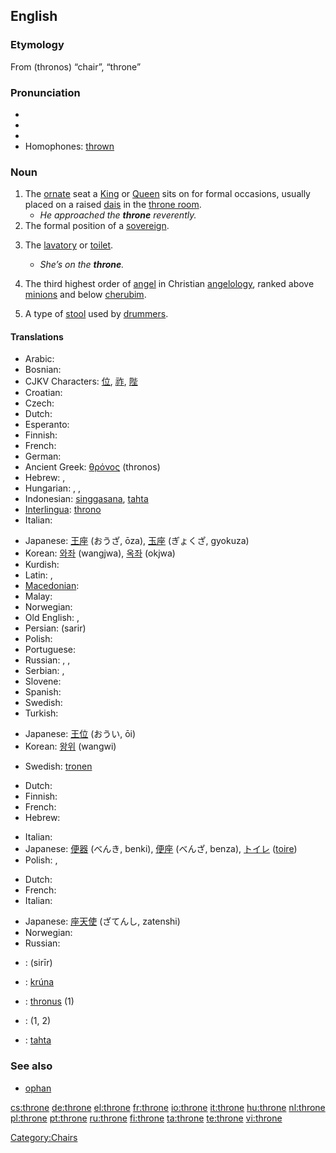 {{wikipedia}}
{{also|Throne}}
==English==

===Etymology===
From {{etyl|grc}} '''{{polytonic|[[θρόνος]]}}''' (thronos) “chair”, “throne”

===Pronunciation===
* {{IPA|/θrəʊn/}}
* {{audio|en-us-throne.ogg|Audio (US)}}
* {{rhymes|əʊn}}
* Homophones: [[thrown]]

===Noun===
{{en-noun}}

# The [[ornate]] seat a [[King]] or [[Queen]] sits on for formal occasions, usually placed on a raised [[dais]] in the [[throne room]].
#* ''He approached the '''throne''' reverently.''
# The formal position of a [[sovereign]].
# {{colloquial}} The [[lavatory]] or [[toilet]].
#* ''She’s on the '''throne'''.''
# {{context|Biblical tradition}} The third highest order of [[angel]] in Christian [[angelology]], ranked above [[minion]]s and below [[cherub]]im.
# {{context|music}} A type of [[stool]] used by [[drummer]]s.

====Translations====
{{trans-top|ornate seat}}
* Arabic: {{t-|ar|كرسي|m|alt=كُرْسِيّ|tr=kúrsiy|sc=Arab}}
* Bosnian: {{t-|bs|presto|m}}
* CJKV Characters: [[位]], [[祚]], [[陛]]
* Croatian: {{t-|hr|presto|m}}
* Czech: {{t+|cs|trůn|m}}
* Dutch: {{t+|nl|troon|m}}
* Esperanto: {{t-|eo|trono|xs=Esperanto}}
* Finnish: {{t+|fi|valtaistuin}}
* French: {{t+|fr|trône|m}}
* German: {{t+|de|Thron|m}}
* Ancient Greek: [[θρόνος]] (thronos) {{m}}
* Hebrew: {{he-translation|כס|kés}} {{m}}, {{he-translation|כיסא מלכות|kisé malkhút|wv=כִּיסֵּא מַלְכוּת}} {{m}}
* Hungarian: {{t+|hu|trón}}, {{t-|hu|trónus}}, {{t-|hu|trónszék}}
* Indonesian: [[singgasana]], [[tahta]]
* [[Interlingua]]: [[throno]]
* Italian: {{t+|it|trono|m}}
{{trans-mid}}
* Japanese: [[王座]] (おうざ, ōza), [[玉座]] (ぎょくざ, gyokuza)
* Korean: [[와좌]] (wangjwa), [[옥좌]] (okjwa)
* Kurdish: {{t+|ku|text|m}}
* Latin: {{t-|la|thronus|m}}, {{t-|la|sedem|f}}
* [[Macedonian]]: {{t-|mk|престол|m|sc=Cyrl|xs=Macedonian}}
* Malay: {{t-|ms|geta|xs=Malay}}
* Norwegian: {{t-|no|trone|c}}
* Old English: {{t-|ang|gifstol|m|alt=ġifstōl|xs=Old English}}, {{t-|ang|setl|n|xs=Old English}}
* Persian: {{fa-Arab|[[سریر]]}} (sarir)
* Polish: {{t+|pl|tron|m}}
* Portuguese: {{t+|pt|trono|m}}
* Russian: {{t+|ru|трон|m|tr=tron|sc=Cyrl}}, {{t+|ru|престол|m|tr=prestól|sc=Cyrl}}, {{t+|ru|стол|m|tr=stol|sc=Cyrl}}
* Serbian: {{t-|sr|presto|m}}, {{t-|sr|престо|m|sc=Cyrl}}
* Slovene: {{t+|sl|prestol|m}}
* Spanish: {{t-|es|trono|m}}
* Swedish: {{t+|sv|tron|c}}
* Turkish: {{t+|tr|taht}}
{{trans-bottom}}

{{trans-top|position}}
* Japanese: [[王位]] (おうい, ōi)
* Korean: [[왕위]] (wangwi)
{{trans-mid}}
* Swedish: [[tronen]]
{{trans-bottom}}

{{trans-top|lavatory or toilet}}
* Dutch: {{t+|nl|gemak|n}}
* Finnish: {{t+|fi|valtaistuin}}
* French: {{t+|fr|trône|m}}
* Hebrew: {{he-translation|אסלה|aslá}} {{f}}
{{trans-mid}}
* Italian: {{t+|it|trono|m}}
* Japanese: [[便器]] (べんき, benki), [[便座]] (べんざ, benza), [[トイレ]] ([[toire]])
* Polish: {{t+|pl|tron|m}}, {{t-|pl|sedes|m}}
{{trans-bottom}}

{{trans-top|third highest order of angel}}
* Dutch: {{t+|nl|troon|m}}
* French: {{t+|fr|trône|m}}
* Italian: {{t+|it|trono|m}}
{{trans-mid}}
* Japanese: [[座天使]] (ざてんし, zatenshi)
* Norwegian: {{t-|no|trone|c}}
* Russian: {{t+|ru|престол|m|tr=prestól|sc=Cyrl}}
{{trans-bottom}}

{{checktrans-top}}
* {{ttbc|Arabic}}: {{Arab|[[سرير]]}} (sirīr) {{m}}
* {{ttbc|Icelandic}}: [[krúna]] {{f}}
* {{ttbc|Latin}}: [[thronus]] {{m}} (1)
{{checktrans-mid}}
* {{ttbc|Romanian}}: {{t-|ro|tron|n}} (1, 2)
* {{ttbc|Turkish}}: [[tahta]]
{{checktrans-bottom}}

===See also===
* [[ophan]]

[[Category:Chairs]]

[[cs:throne]]
[[de:throne]]
[[el:throne]]
[[fr:throne]]
[[io:throne]]
[[it:throne]]
[[hu:throne]]
[[nl:throne]]
[[pl:throne]]
[[pt:throne]]
[[ru:throne]]
[[fi:throne]]
[[ta:throne]]
[[te:throne]]
[[vi:throne]]